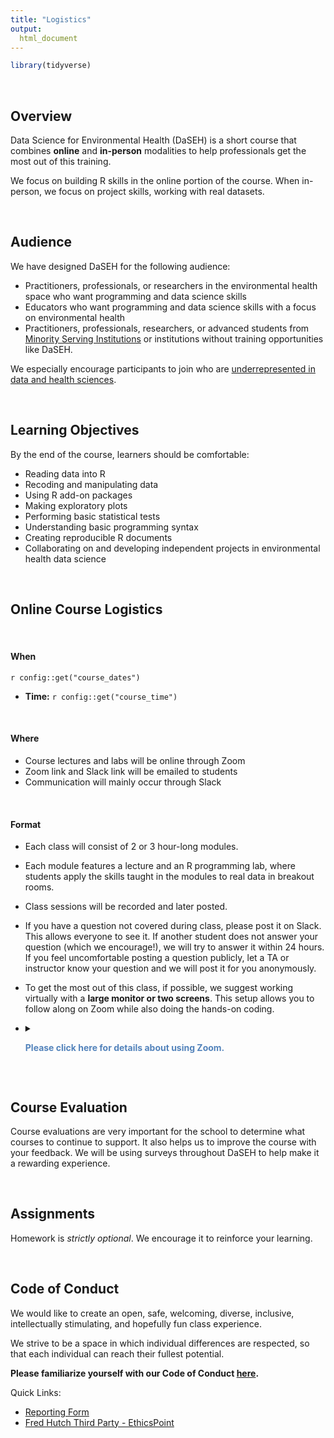 ```yaml
---
title: "Logistics"
output: 
  html_document
---
```


```r
library(tidyverse)
```

<br>

## Overview

Data Science for Environmental Health (DaSEH) is a short course that combines **online** and **in-person** modalities to help professionals get the most out of this training. 

We focus on building R skills in the online portion of the course. When in-person, we focus on project skills, working with real datasets.

<br>

## Audience 

We have designed DaSEH for the following audience:

- Practitioners, professionals, or researchers in the environmental health space who want programming and data science skills
- Educators who want programming and data science skills with a focus on environmental health
- Practitioners, professionals, researchers, or advanced students from [Minority Serving Institutions](https://msiexchange.nasa.gov/pdf/2023-2024%20MSI%20List.pdf) or institutions without training opportunities like DaSEH.

We especially encourage participants to join who are [underrepresented in data and health sciences](https://grants.nih.gov/grants/guide/notice-files/NOT-OD-20-031.html).

<br>

## Learning Objectives

By the end of the course, learners should be comfortable:

- Reading data into R
- Recoding and manipulating data
- Using R add-on packages
- Making exploratory plots
- Performing basic statistical tests
- Understanding basic programming syntax
- Creating reproducible R documents
- Collaborating on and developing independent projects in environmental health data science

<br>

## Online Course Logistics

<br>

#### When

`r config::get("course_dates")`

- **Time:** `r config::get("course_time")`

<br>

#### Where

- Course lectures and labs will be online through Zoom
- Zoom link and Slack link will be emailed to students
- Communication will mainly occur through Slack

<br>

#### Format

- Each class will consist of 2 or 3 hour-long modules.
- Each module features a lecture and an R programming lab, where students apply the skills taught in the modules to real data in breakout rooms.
- Class sessions will be recorded and later posted.
- If you have a question not covered during class, please post it on Slack. This allows everyone to see it. If another student does not answer your question (which we encourage!), we will try to answer it within 24 hours. If you feel uncomfortable posting a question publicly, let a TA or instructor know your question and we will post it for you anonymously.
- To get the most out of this class, if possible, we suggest working virtually with a **large monitor or two screens**. This setup allows you to follow along on Zoom while also doing the hands-on coding.  
- <details><summary> <span style = "color: #5383bb;"> **Please click here for details about using Zoom.**</span></summary>

  Zoom + Working Virtually

  ***

  * Please be aware that there is the option to use closed captioning:

  ![closed captioning on zoom](docs/images/CC.png)

  * During lectures you can indicate how you feel about the pace of the course like so:

  ![reactions about pace](docs/images/slow_fast_reactions.png)

  * In breakout room sessions you can ask for help like so:

  ![ask for help](docs/images/help.png)

  * For directions on how to change breakout rooms click [here](https://docs.google.com/document/d/1YP1pZF1bIm66_Tl15Y3eHl8pGxNIASD33mKCtGCfQzc/edit?usp=sharing).

  ***
  </details>

<br>

## Course Evaluation

Course evaluations are very important for the school to determine what courses to continue to support. It also helps us to improve the course with your feedback. We will be using surveys throughout DaSEH to help make it a rewarding experience.

<br>

## Assignments

Homework is *strictly optional*. We encourage it to reinforce your learning.

<br>



<!-- ### Final Project -->

<!-- This project should entail: -->

<!-- - reading in a dataset of your choosing -->
<!-- - doing some light data cleaning -->
<!-- - performing some data summarization -->
<!-- - creating a couple of visualizations -->
<!-- - doing some very light statistical analysis, like regression or t-tests -->

<!-- You may use public datasets, or your own data for the project. If using your own dataset, **be sure any sensitive information is protected**. -->

<!-- Example projects can be found with the source code: [Rmd](modules/Project_Example/Project_Example.Rmd), and the output [html](modules/Project_Example/Project_Example.html) here. -->

<!-- See the [guidelines/instructions](modules/Project_Guidelines/Project_Guidelines.html) for final projects, including dataset resources. -->

<!-- <br> -->




## Code of Conduct

We would like to create an open, safe, welcoming, diverse, inclusive, intellectually stimulating, and hopefully fun class experience.

We strive to be a space in which individual differences are respected, so that each individual can reach their fullest potential.

**Please familiarize yourself with our Code of Conduct [here](https://daseh.org/resources/code_of_conduct.html).**

Quick Links:

- [Reporting Form](https://forms.gle/WBymAnzfWYpfWk4b6)
- [Fred Hutch Third Party - EthicsPoint](https://secure.ethicspoint.com/domain/media/en/gui/89211/index.html)

<br>
